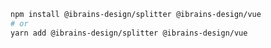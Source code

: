 ```bash
npm install @ibrains-design/splitter @ibrains-design/vue
# or
yarn add @ibrains-design/splitter @ibrains-design/vue
```
